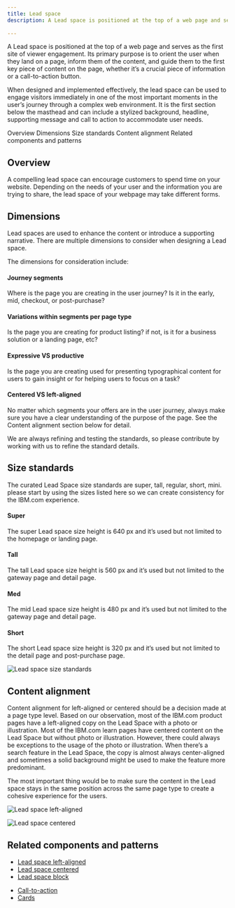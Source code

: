 ```yaml
---
title: Lead space
description: A Lead space is positioned at the top of a web page and serves as the first site of viewer engagement. Its primary purpose is to orient the user when they land on a page, inform them of the content, and guide them to the first key piece of content on the page, whether it’s a crucial piece of information or a call-to-action button.
  
---
```


<PageDescription>

A Lead space is positioned at the top of a web page and serves as the first site of viewer engagement. Its primary purpose is to orient the user when they land on a page, inform them of the content, and guide them to the first key piece of content on the page, whether it’s a crucial piece of information or a call-to-action button.

When designed and implemented effectively, the lead space can be used to engage visitors immediately in one of the most important moments in the user’s journey through a complex web environment. It is the first section below the masthead and can include a stylized background, headline, supporting message and call to action to accommodate user needs.

</PageDescription>


<AnchorLinks>

<AnchorLink>Overview</AnchorLink>
<AnchorLink>Dimensions</AnchorLink>
<AnchorLink>Size standards</AnchorLink>
<AnchorLink>Content alignment</AnchorLink>
<AnchorLink>Related components and patterns</AnchorLink>

</AnchorLinks>

## Overview
A compelling lead space can encourage customers to spend time on your website. Depending on the needs of your user and the information you are trying to share, the lead space of your webpage may take different forms.

## Dimensions

Lead spaces are used to enhance the content or introduce a supporting narrative. There are multiple dimensions to consider when designing a Lead space. 

The dimensions for consideration include:

#### Journey segments
Where is the page you are creating in the user journey? Is it in the early, mid, checkout, or post-purchase?

#### Variations within segments per page type
Is the page you are creating for product listing? if not, is it for a business solution or a landing page, etc?

#### Expressive VS productive
Is the page you are creating used for presenting typographical content for users to gain insight or for helping users to focus on a task?

#### Centered VS left-aligned
No matter which segments your offers are in the user journey, always make sure you have a clear understanding of the purpose of the page. See the Content alignment section below for detail.

We are always refining and testing the standards, so please contribute by working with us to refine the standard details.

## Size standards

The curated Lead Space size standards are super, tall, regular, short, mini. please start by using the sizes listed here so we can create consistency for the IBM.com experience.

#### Super
The super Lead space size height is 640 px and it’s used but not limited to the homepage or landing page. 

#### Tall
The tall Lead space size height is 560 px and it’s used but not limited to the gateway page and detail page.

#### Med
The mid Lead space size height is 480 px and it’s used but not limited to the gateway page and detail page.

#### Short
The short Lead space size height is 320 px and it’s used but not limited to the detail page and post-purchase page.

![Lead space size standards](../../images/patterns/lead-space-size-standards.jpg)

## Content alignment

Content alignment for left-aligned or centered should be a decision made at a page type level. Based on our observation, most of the IBM.com product pages have a left-aligned copy on the Lead Space with a photo or illustration. Most of the IBM.com learn pages have centered content on the Lead Space but without photo or illustration. However, there could always be exceptions to the usage of the photo or illustration. When there’s a search feature in the Lead Space, the copy is almost always center-aligned and sometimes a solid background might be used to make the feature more predominant. 

The most important thing would be to make sure the content in the Lead space stays in the same position across the same page type to create a cohesive experience for the users.


<Title>Example for the Lead space left-aligned</Title>

![Lead space left-aligned](../../images/pattern/leadspace/Leadspace_Demo_Centered.jpg)


<Title>Example for the Lead space centered</Title>

![Lead space centered](../../images/pattern/leadspace/Leadspace_Demo_LeftAligned.jpg)


## Related components and patterns

<Title>Components</Title>


* [Lead space left-aligned](../components/leadspace)
* [Lead space centered](../components/leadspace)
* [Lead space block](../components/lead-space-block)


<Title>Patterns</Title>

* [Call-to-action](../patterns/call-to-action)
* [Cards](../patterns/cards)